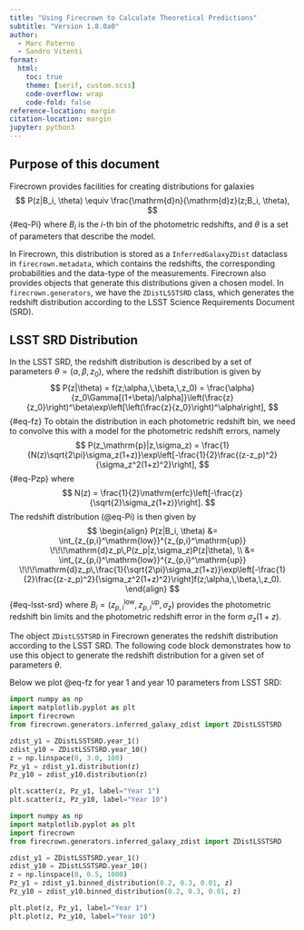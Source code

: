 ```yaml
---
title: "Using Firecrown to Calculate Theoretical Predictions"
subtitle: "Version 1.8.0a0"
author:
  - Marc Paterno
  - Sandro Vitenti
format:
  html:
    toc: true
    theme: [serif, custom.scss]
    code-overflow: wrap
    code-fold: false
reference-location: margin
citation-location: margin
jupyter: python3
---
```


## Purpose of this document

Firecrown provides facilities for creating distributions for galaxies
$$
P(z|B_i, \theta) \equiv \frac{\mathrm{d}n}{\mathrm{d}z}(z;B_i, \theta),
$${#eq-Pi}
where $B_i$ is the $i$-th bin of the photometric redshifts, and $\theta$ is a set of parameters that describe the model. 

In Firecrown, this distribution is stored as a `InferredGalaxyZDist` dataclass in `firecrown.metadata`, which contains the redshifts, the corresponding probabilities and the data-type of the measurements. Firecrown also provides objects that generate this distributions given a chosen model. In `firecrown.generators`, we have the `ZDistLSSTSRD` class, which generates the redshift distribution according to the LSST Science Requirements Document (SRD). 

## LSST SRD Distribution

In the LSST SRD, the redshift distribution is described by a set of parameters $\theta = (\alpha,\,\beta,\,z_0)$, where the redshift distribution is given by
$$
P(z|\theta) = f(z;\alpha,\,\beta,\,z_0) = \frac{\alpha}{z_0\Gamma[(1+\beta)/\alpha]}\left(\frac{z}{z_0}\right)^\beta\exp\left[\left(\frac{z}{z_0}\right)^\alpha\right],
$${#eq-fz}
To obtain the distribution in each photometric redshift bin, we need to convolve this with a model for the photometric redshift errors, namely
$$
P(z_\mathrm{p}|z,\sigma_z) = \frac{1}{N(z)\sqrt{2\pi}\sigma_z(1+z)}\exp\left[-\frac{1}{2}\frac{(z-z_p)^2}{\sigma_z^2(1+z)^2}\right],
$${#eq-Pzp}
where 
$$
N(z) = \frac{1}{2}\mathrm{erfc}\left[-\frac{z}{\sqrt{2}\sigma_z(1+z)}\right].
$$
The redshift distribution (@eq-Pi) is then given by
$$
\begin{align}
P(z|B_i, \theta) &= \int_{z_{p,i}^\mathrm{low}}^{z_{p,i}^\mathrm{up}} \!\!\!\mathrm{d}z_p\,P(z_p|z,\sigma_z)P(z|\theta), \\
&= \int_{z_{p,i}^\mathrm{low}}^{z_{p,i}^\mathrm{up}} \!\!\!\mathrm{d}z_p\,\frac{1}{\sqrt{2\pi}\sigma_z(1+z)}\exp\left[-\frac{1}{2}\frac{(z-z_p)^2}{\sigma_z^2(1+z)^2}\right]f(z;\alpha,\,\beta,\,z_0).
\end{align}
$${#eq-lsst-srd}
where $B_i = \left(z_{p,i}^\mathrm{low}, z_{p,i}^\mathrm{up}, \sigma_z\right)$ provides the photometric redshift bin limits and the photometric redshift error in the form $\sigma_z(1+z)$.

The object `ZDistLSSTSRD` in Firecrown generates the redshift distribution according to the LSST SRD. The following code block demonstrates how to use this object to generate the redshift distribution for a given set of parameters $\theta$.

Below we plot @eq-fz for year 1 and year 10 parameters from LSST SRD:
```python
import numpy as np
import matplotlib.pyplot as plt
import firecrown
from firecrown.generators.inferred_galaxy_zdist import ZDistLSSTSRD

zdist_y1 = ZDistLSSTSRD.year_1()
zdist_y10 = ZDistLSSTSRD.year_10()
z = np.linspace(0, 3.0, 100)
Pz_y1 = zdist_y1.distribution(z)
Pz_y10 = zdist_y10.distribution(z)

plt.scatter(z, Pz_y1, label="Year 1")
plt.scatter(z, Pz_y10, label="Year 10")
```


```python
import numpy as np
import matplotlib.pyplot as plt
import firecrown
from firecrown.generators.inferred_galaxy_zdist import ZDistLSSTSRD

zdist_y1 = ZDistLSSTSRD.year_1()
zdist_y10 = ZDistLSSTSRD.year_10()
z = np.linspace(0, 0.5, 1000)
Pz_y1 = zdist_y1.binned_distribution(0.2, 0.3, 0.01, z)
Pz_y10 = zdist_y10.binned_distribution(0.2, 0.3, 0.01, z)

plt.plot(z, Pz_y1, label="Year 1")
plt.plot(z, Pz_y10, label="Year 10")
```
